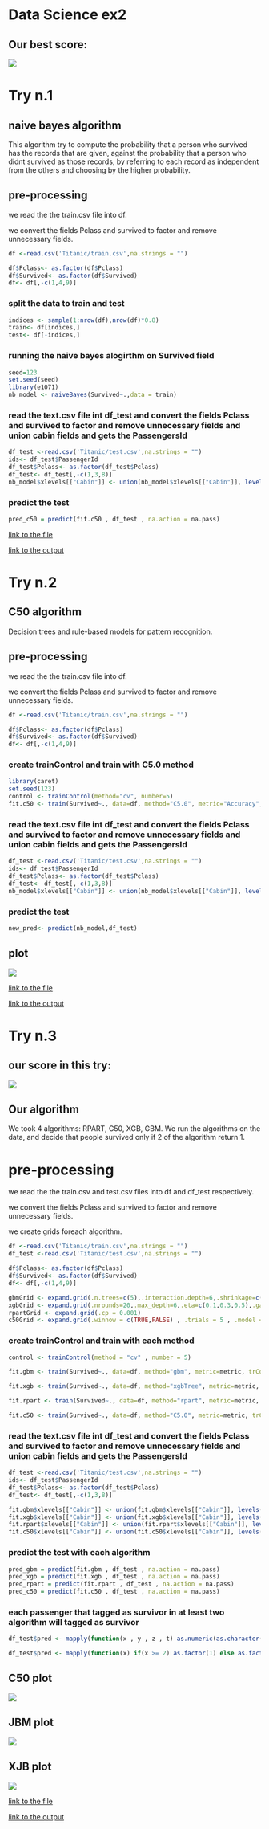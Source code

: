 
# Data Science ex2

## Our best score:

![](/bestRecord.png)

# Try n.1
## naive bayes algorithm
This algorithm try to compute the probability that a person who survived has the records that are given, against the probability that a person who didnt survived as those records, by referring to each record as independent from the others and choosing by the higher probability.

## pre-processing
we read the the train.csv file into df.

we convert the fields Pclass and survived to factor and remove unnecessary fields.

```r
df <-read.csv('Titanic/train.csv',na.strings = "")

df$Pclass<- as.factor(df$Pclass)
df$Survived<- as.factor(df$Survived)
df<- df[,-c(1,4,9)]
```

### split the data to train and test 

```r
indices <- sample(1:nrow(df),nrow(df)*0.8)
train<- df[indices,]
test<- df[-indices,]
```
### running the naive bayes alogirthm on Survived field

```r
seed=123
set.seed(seed) 
library(e1071)
nb_model <- naiveBayes(Survived~.,data = train)
```

### read the text.csv file int df_test and convert the fields Pclass and survived to factor and remove unnecessary fields and union cabin fields and gets the PassengersId

```r
df_test <-read.csv('Titanic/test.csv',na.strings = "")
ids<- df_test$PassengerId
df_test$Pclass<- as.factor(df_test$Pclass)
df_test<- df_test[,-c(1,3,8)]
nb_model$xlevels[["Cabin"]] <- union(nb_model$xlevels[["Cabin"]], levels(df_test$Cabin))

```

### predict the test

```r
pred_c50 = predict(fit.c50 , df_test , na.action = na.pass)
```

[link to the file](https://github.com/naordalal/DataScience-hw2/blob/master/Prediction1/prediction1.R)

[link to the output](https://github.com/naordalal/DataScience-hw2/blob/master/Prediction1/try1.csv)

# Try n.2
## C50 algorithm
Decision trees and rule-based models for pattern recognition.

## pre-processing
we read the the train.csv file into df.

we convert the fields Pclass and survived to factor and remove unnecessary fields.

```r
df <-read.csv('Titanic/train.csv',na.strings = "")

df$Pclass<- as.factor(df$Pclass)
df$Survived<- as.factor(df$Survived)
df<- df[,-c(1,4,9)]
```

### create trainControl and train with C5.0 method

```r
library(caret)
set.seed(123)
control <- trainControl(method="cv", number=5)
fit.c50 <- train(Survived~., data=df, method="C5.0", metric="Accuracy", trControl=control,na.action = na.pass)
```

### read the text.csv file int df_test and convert the fields Pclass and survived to factor and remove unnecessary fields and union cabin fields and gets the PassengersId

```r
df_test <-read.csv('Titanic/test.csv',na.strings = "")
ids<- df_test$PassengerId
df_test$Pclass<- as.factor(df_test$Pclass)
df_test<- df_test[,-c(1,3,8)]
nb_model$xlevels[["Cabin"]] <- union(nb_model$xlevels[["Cabin"]], levels(df_test$Cabin))
```

### predict the test

```r
new_pred<- predict(nb_model,df_test)
```

## plot
![](/Prediction2/C50Plot.png)

[link to the file](https://github.com/naordalal/DataScience-hw2/blob/master/Prediction2/prediction2.R)

[link to the output](https://github.com/naordalal/DataScience-hw2/blob/master/Prediction2/try2.csv)

# Try n.3
## our score in this try:
![](/Prediction3/try3.png)

## Our algorithm
We took 4 algorithms: RPART, C50, XGB, GBM.
We run the algorithms on the data, and decide that people survived only if 2 of the algorithm return 1.

# pre-processing
we read the the train.csv and test.csv files into df and df_test respectively.

we convert the fields Pclass and survived to factor and remove unnecessary fields.

we create grids foreach algorithm.

```r
df <-read.csv('Titanic/train.csv',na.strings = "")
df_test <-read.csv('Titanic/test.csv',na.strings = "")

df$Pclass<- as.factor(df$Pclass)
df$Survived<- as.factor(df$Survived)
df<- df[,-c(1,4,9)]

gbmGrid <- expand.grid(.n.trees=c(5),.interaction.depth=6,.shrinkage=c(0.1,0.3,0.5),.n.minobsinnode=5)
xgbGrid <- expand.grid(.nrounds=20,.max_depth=6,.eta=c(0.1,0.3,0.5),.gamma=0.1,.colsample_bytree=0.5,.min_child_weight=0.01,.subsample=0.7)
rpartGrid <- expand.grid(.cp = 0.001)
c50Grid <- expand.grid(.winnow = c(TRUE,FALSE) , .trials = 5 , .model = 'tree')
```

### create trainControl and train with each method

```r
control <- trainControl(method = "cv" , number = 5)

fit.gbm <- train(Survived~., data=df, method="gbm", metric=metric, trControl=control,tuneGrid =gbmGrid , na.action = na.pass)

fit.xgb <- train(Survived~., data=df, method="xgbTree", metric=metric, trControl=control,tuneGrid =xgbGrid , na.action = na.pass)

fit.rpart <- train(Survived~., data=df, method="rpart", metric=metric, trControl=control,tuneGrid =rpartGrid , na.action = na.pass)

fit.c50 <- train(Survived~., data=df, method="C5.0", metric=metric, trControl=control,tuneGrid =c50Grid , na.action = na.pass)

```

### read the text.csv file int df_test and convert the fields Pclass and survived to factor and remove unnecessary fields and union cabin fields and gets the PassengersId

```r
df_test <-read.csv('Titanic/test.csv',na.strings = "")
ids<- df_test$PassengerId
df_test$Pclass<- as.factor(df_test$Pclass)
df_test<- df_test[,-c(1,3,8)]

fit.gbm$xlevels[["Cabin"]] <- union(fit.gbm$xlevels[["Cabin"]], levels(df_test$Cabin))
fit.xgb$xlevels[["Cabin"]] <- union(fit.xgb$xlevels[["Cabin"]], levels(df_test$Cabin))
fit.rpart$xlevels[["Cabin"]] <- union(fit.rpart$xlevels[["Cabin"]], levels(df_test$Cabin))
fit.c50$xlevels[["Cabin"]] <- union(fit.c50$xlevels[["Cabin"]], levels(df_test$Cabin))
```

### predict the test with each algorithm

```r
pred_gbm = predict(fit.gbm , df_test , na.action = na.pass)
pred_xgb = predict(fit.xgb , df_test , na.action = na.pass)
pred_rpart = predict(fit.rpart , df_test , na.action = na.pass)
pred_c50 = predict(fit.c50 , df_test , na.action = na.pass)
```

### each passenger that tagged as survivor in at least two algorithm will tagged as survivor

```r
df_test$pred <- mapply(function(x , y , z , t) as.numeric(as.character(x)) + as.numeric(as.character(y)) + as.numeric(as.character(z)) +  as.numeric(as.character(t)), pred_gbm , pred_xgb , pred_rpart , pred_c50)

df_test$pred <- mapply(function(x) if(x >= 2) as.factor(1) else as.factor(0), df_test$pred)
```



## C50 plot
![](/Prediction3/C50Plot.png)

## JBM plot
![](/Prediction3/gbmPlot.png)

## XJB plot
![](/Prediction3/xgbPlot.png)

[link to the file](https://github.com/naordalal/DataScience-hw2/blob/master/Prediction3/prediction3.R)

[link to the output](https://github.com/naordalal/DataScience-hw2/blob/master/Prediction3/try3.csv)

